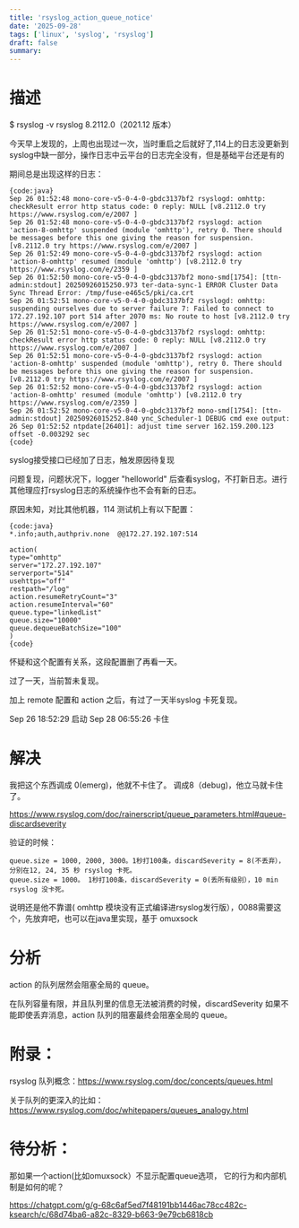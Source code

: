 ```yaml
---
title: 'rsyslog_action_queue_notice'
date: '2025-09-28'
tags: ['linux', 'syslog', 'rsyslog']
draft: false
summary:
---
```


# 描述

$ rsyslog -v
rsyslog 8.2112.0（2021.12 版本）

今天早上发现的，上周也出现过一次，当时重启之后就好了,114上的日志没更新到syslog中缺一部分，操作日志中云平台的日志完全没有，但是基础平台还是有的


期间总是出现这样的日志：

```
{code:java}
Sep 26 01:52:48 mono-core-v5-0-4-0-gbdc3137bf2 rsyslogd: omhttp: checkResult error http status code: 0 reply: NULL [v8.2112.0 try https://www.rsyslog.com/e/2007 ]
Sep 26 01:52:48 mono-core-v5-0-4-0-gbdc3137bf2 rsyslogd: action 'action-8-omhttp' suspended (module 'omhttp'), retry 0. There should be messages before this one giving the reason for suspension. [v8.2112.0 try https://www.rsyslog.com/e/2007 ]
Sep 26 01:52:49 mono-core-v5-0-4-0-gbdc3137bf2 rsyslogd: action 'action-8-omhttp' resumed (module 'omhttp') [v8.2112.0 try https://www.rsyslog.com/e/2359 ]
Sep 26 01:52:50 mono-core-v5-0-4-0-gbdc3137bf2 mono-smd[1754]: [ttn-admin:stdout] 20250926015250.973 ter-data-sync-1 ERROR Cluster Data Sync Thread Error: /tmp/fuse-e465c5/pki/ca.crt
Sep 26 01:52:51 mono-core-v5-0-4-0-gbdc3137bf2 rsyslogd: omhttp: suspending ourselves due to server failure 7: Failed to connect to 172.27.192.107 port 514 after 2070 ms: No route to host [v8.2112.0 try https://www.rsyslog.com/e/2007 ]
Sep 26 01:52:51 mono-core-v5-0-4-0-gbdc3137bf2 rsyslogd: omhttp: checkResult error http status code: 0 reply: NULL [v8.2112.0 try https://www.rsyslog.com/e/2007 ]
Sep 26 01:52:51 mono-core-v5-0-4-0-gbdc3137bf2 rsyslogd: action 'action-8-omhttp' suspended (module 'omhttp'), retry 0. There should be messages before this one giving the reason for suspension. [v8.2112.0 try https://www.rsyslog.com/e/2007 ]
Sep 26 01:52:52 mono-core-v5-0-4-0-gbdc3137bf2 rsyslogd: action 'action-8-omhttp' resumed (module 'omhttp') [v8.2112.0 try https://www.rsyslog.com/e/2359 ]
Sep 26 01:52:52 mono-core-v5-0-4-0-gbdc3137bf2 mono-smd[1754]: [ttn-admin:stdout] 20250926015252.840 ync_Scheduler-1 DEBUG cmd exe output: 26 Sep 01:52:52 ntpdate[26401]: adjust time server 162.159.200.123 offset -0.003292 sec
{code}
```

syslog接受接口已经加了日志，触发原因待复现


问题复现，问题状况下，logger "helloworld" 后查看syslog，不打新日志。进行其他理应打rsyslog日志的系统操作也不会有新的日志。

原因未知，对比其他机器，114 测试机上有以下配置：

```
{code:java}
*.info;auth,authpriv.none  @@172.27.192.107:514

action(
type="omhttp"
server="172.27.192.107"
serverport="514"
usehttps="off"
restpath="/log"
action.resumeRetryCount="3"
action.resumeInterval="60"
queue.type="linkedList"
queue.size="10000"
queue.dequeueBatchSize="100"
)
{code}
```

怀疑和这个配置有关系，这段配置删了再看一天。

过了一天，当前暂未复现。

加上 remote 配置和 action 之后，有过了一天半syslog 卡死复现。

Sep 26 18:52:29 启动
Sep 28 06:55:26 卡住

# 解决

我把这个东西调成 0(emerg)，他就不卡住了。 调成8（debug)，他立马就卡住了。

https://www.rsyslog.com/doc/rainerscript/queue_parameters.html#queue-discardseverity

验证的时候：

```
queue.size = 1000, 2000, 3000。1秒打100条，discardSeverity = 8(不丢弃），分别在12, 24, 35 秒 rsyslog 卡死。
queue.size = 1000。 1秒打100条，discardSeverity = 0(丢所有级别），10 min rsyslog 没卡死。
```

说明还是他不靠谱( omhttp 模块没有正式编译进rsyslog发行版），0088需要这个，先放弃吧，也可以在java里实现，基于 omuxsock

# 分析

action 的队列居然会阻塞全局的 queue。

在队列容量有限，并且队列里的信息无法被消费的时候，discardSeverity 如果不能即使丢弃消息，action 队列的阻塞最终会阻塞全局的 queue。

# 附录：

rsyslog 队列概念：https://www.rsyslog.com/doc/concepts/queues.html

关于队列的更深入的比如：https://www.rsyslog.com/doc/whitepapers/queues_analogy.html

# 待分析：

那如果一个action(比如omuxsock）不显示配置queue选项， 它的行为和内部机制是如何的呢？

https://chatgpt.com/g/g-68c6af5ed7f48191bb1446ac78cc482c-ksearch/c/68d74ba6-a82c-8329-b663-9e79cb6818cb


